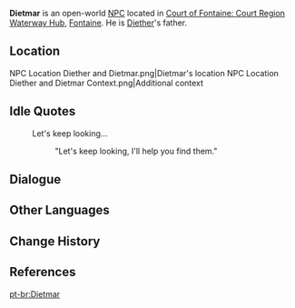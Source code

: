 {{Meta
<!-- Remove this template after adding the missing info -->
|missing_NPC_profile  = yes
}}
{{Character Infobox
|type             = Open-World NPC
|image            = NPC Dietmar.png
|realname         = <!-- Optional, if different from in-game name -->
|deceased         = <!-- Past (for deceased prior to events of the game) or free response -->
|region           = Mondstadt
|location         = Fontaine
|affiliation      = 
|title            = 
|ancestry         = <!-- Clan/family -->
|father           = 
|mother           = 
|spouse           = 
|sibling          = 
|child            = Diether
|relative         = 
|voiceEN          = 
|voiceCN          = 
|voiceJP          = [https://www.81produce.co.jp/dcms_plusdb/index.php/item?cell003=%E3%81%95%E8%A1%8C&label=1&page=3&cell004=&name=%E5%96%84%E9%A4%8A%E5%AF%BA%E3%80%80%E6%81%AD%E5%B9%B3&id=391 Zenyoji Kyohei ({{ja|善養寺恭平}})]<ref>Twitter: [https://twitter.com/Zenyoji_Kyohei/status/1691794101048664428 JP VA Self Announcement] ([https://web.archive.org/web/20230825082023/https://twitter.com/Zenyoji_Kyohei/status/1691794101048664428 Archived])</ref>
|voiceKR          = 
|dialoguereward   = 
}}
'''Dietmar''' is an open-world [[NPC]] located in [[Court of Fontaine: Court Region Waterway Hub]], [[Fontaine]]. He is [[Diether]]'s father.

==Location==
<gallery>
NPC Location Diether and Dietmar.png|Dietmar's location
NPC Location Diether and Dietmar Context.png|Additional context
</gallery>
<!--
==Profile==
''(To be added.)''

===Appearance===
''(To be added.)''

==Quests and Events==
{{Quests and Events}}
-->
==Idle Quotes==
{{Dialogue Start}}
: {{DIcon|Idle}} Let's keep looking...
:: {{A|VO Dietmar 01.ogg}} "Let's keep looking, I'll help you find them."
{{Dialogue End}}

==Dialogue==
{{Transclude|Diether|Dialogue}}
<!--
==Event Dialogue==
===Event Name===
{{Dialogue Start}}
:'''{{subst:PAGENAME}}:'''
{{Dialogue End}}
-->
==Other Languages==
{{Other Languages|default_hidden=1
|en      = Dietmar
|zhs     = 迪特玛尔
|zhs_rm  = Dítèmǎ'ěr
|zht     = 迪特瑪爾
|zht_rm  = Dítèmǎ'ěr
|ja      = ディートマル
|ja_rm   = Diitomaru
|ko      = 디트마르
|es      = Dietmar
|fr      = Dietmar
|ru      = Дитмар
|th      = Dietmar
|vi      = Dietmar
|de      = Dietmar
|id      = Dietmar
|pt      = Dietmar
|tr      = Dietmar
|it      = Dietmar
}}

==Change History==
{{Change History|4.0}}

==References==
{{Reflist}}

[[pt-br:Dietmar]]